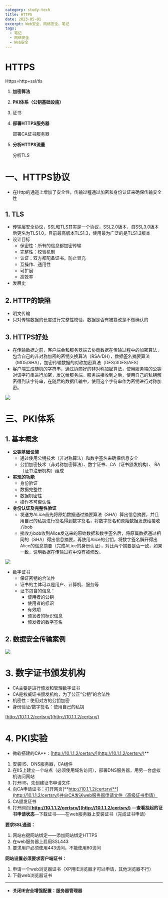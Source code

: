 ```yaml
---
category: study-tech
title: HTTPS
date: 2023-05-01
excerpt: Web安全、网络安全、笔记
tags:
  - 笔记
  - 网络安全
  - Web安全
---
```


# HTTPS

Https=http+ssl/tls

1. **加密算法**
2. **PKI体系（公钥基础设施）**
3. 证书
4. **部署HTTPS服务器**
   
    部署CA证书服务器
    
5. **分析HTTPS流量**
   
    分析TLS
    

# 一、HTTPS协议

- 在Http的通道上增加了安全性，传输过程通过加密和身份认证来确保传输安全性

## 1. TLS

- 传输层安全协议，SSL和TLS其实是一个协议，SSL2.0版本，自SSL3.0版本后更名为TLS1.0，目前最高版本TLS1.3，使用最为广泛的是TLS1.2版本
- 设计目标
    - 保密性：所有的信息都加密传输
    - 完整性：校验机制
    - 认证：双方都配备证书，防止冒充
    - 互操作、通用性
    - 可扩展
    - 高效率
- 发展史

## 2. HTTP的缺陷

- 明文传输
- 只对传输数据的长度进行完整性校验，数据是否有被篡改是不做确认的

## 3. HTTPS好处

- 在传输数据之前，客户端会和服务器端去协商数据在传输过程中的加密算法，包含自己的非对称加密的密钥交换算法（RSA/DH），数据签名摘要算法（MD5/SHA），加密传输数据的对称加密算法（DES/3DES/AES）
- 客户端生成随机的字符串，通过协商好的非对称加密算法，使用服务端的公钥对该字符串进行加密，发送给服务端。服务端接收到之后，使用自己的私钥解密得到该字符串，在随后的数据传输中，使用这个字符串作为密钥进行对称加密。

![](https://cdn.jsdelivr.net/gh/yy0691/img-bed@main/Net_Safe_Notion/Untitled%2068.png)

# 三、PKI体系

## 1. 基本概念

- **公钥基础设施**
    - 通过使用公钥技术（非对称算法）和数字签名来确保信息安全
    - 公钥加密技术（非对称加密算法）、数字证书、CA（证书颁发机构）、 RA（证书注册机构）组成
- **实现的功能**
    - 身份验证
    - 数据完整性
    - 数据机密性
    - 操作不可否认性
- **身份认证及完整性验证**
    - 发送方ALice首先将原始数据通过摘要算法（SHA）算出信息摘要，并且用自己的私钥进行签名得到数字签名，将数字签名和原始数据发送给接收方bob
    - 接收方bob收到Alice发送来的原始数据和数字签名后，将原属数据通过相同的（SHA）得出信息摘要，再使用Alice的公钥，将数字签名解开得出Alice的信息摘要（完成ALice的身份认证），对比两个摘要是否一致，如果一致，说明数据在传输过程中没有被修改。

![](https://cdn.jsdelivr.net/gh/yy0691/img-bed@main/Net_Safe_Notion/Untitled%2069.png)

- 数字证书
    - 保证密钥的合法性
    - 证书的主体可以是用户、计算机、服务等
    - 证书包含的信息：
        - 使用者的公钥
        - 使用者的标识
        - 有效期
        - 颁发者的标识信息
        - 颁发者的数字签名

## 2. 数据安全传输案例

![](https://cdn.jsdelivr.net/gh/yy0691/img-bed@main/Net_Safe_Notion/Untitled%2070.png)

# 3. 数字证书颁发机构

- CA主要是进行颁发和管理数字证书
- CA是权威证书颁发机构，为了公正“公钥”的合法性
- 机密性：使用对方的公钥加密
- 身份验证/数字签名：使用自己的私钥

[http://10.1.1.2/certsrv/](http://10.1.1.2/certsrv/)

# 4. PKI实验

- 微软搭建的CA**：[http://10.1.1.2/certsrv/](http://10.1.1.2/certsrv/)**
1. 安装IIS、DNS服务器，CA组件
2. 在IIS上建立一个站点（必须使用域名访问），部署DNS服务器，用另一台虚拟机访问网站
3. 打开IIS，先创建证书申请文件
4. 向CA申请证书：打开网页[**http://10.1.1.2/certsrv/**](http://10.1.1.2/certsrv/)并向CA发送web服务器申请文件（高级证书申请）
5. CA颁发证书
6. 打开网页[**http://10.1.1.2/certsrv/](http://10.1.1.2/certsrv/)** —**查看挂起的证书申请状态**—下载证书——在web服务器上安装证书（完成证书申请）

**要求SSL通道：**

1. 网站右键网站绑定——添加网站绑定HTTPS
2. 在web服务器上启用SSL443
3. 要求用户必须使用443访问，不能使用80访问

**网站设置必须要求客户端证书：**

1. 申请一个web浏览器证书（XP用IE浏览器才可以申请，其他浏览器不行）
2. 下载web浏览器证书

---

- **关闭IE安全增强配置：服务器管理器**